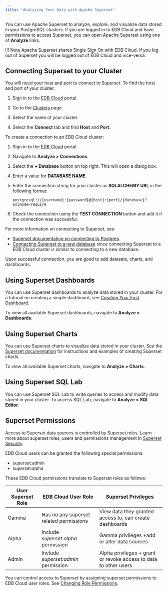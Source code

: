 ```yaml
---
title: "Analyzing Your Data with Apache Superset"
---
```

You can use Apache Superset to analyze, explore, and visualize data stored in your PostgreSQL clusters.
If you are logged in to EDB Cloud and have permissions to access Superset, you can open Apache Superset using one of **Analyze** links.

!!! Note
    Apache Superset shares Single Sign On with EDB Cloud. If you log out of Superset you will be logged out of EDB Cloud and vice-versa.


## Connecting Superset to your Cluster




You will need your host and port to connect to Superset. To find the host and port of your cluster:

1. Sign in to the [EDB Cloud](https://portal.edbcloud.com/) portal.

3. Go to the [Clusters](https://portal.edbcloud.com/clusters) page.
4. Select the name of your cluster.
5. Select the **Connect** tab and find **Host** and **Port**.


To create a connection to an EDB Cloud cluster:

1. Sign in to the [EDB Cloud](https://portal.edbcloud.com/) portal.

2. Navigate to **Analyze > Connections**.
3. Select the **+ Database** button on top right. This will open a dialog box.
4. Enter a value for **DATABASE NAME**.  
5. Enter the connection string for your cluster as **SQLALCHEMY URI**, in the following format:
  
    `postgresql://{username}:{password}@{host}:{port}/{database}?sslmode=require`
    
7. Check the connection using the **TEST CONNECTION** button and add it if the connection was successful.

For more information on connecting to Superset, see: 
- [Superset documentation on connecting to Postgres](https://superset.apache.org/docs/databases/postgres#postgres). 
- [Connecting Superset to a new database](https://superset.apache.org/docs/creating-charts-dashboards/first-dashboard#connecting-to-a-new-database) since connecting Superset to a EDB Cloud cluster is similar to connecting to a new database.

Upon successful connection, you are good to add datasets, charts, and dashboards.


## Using Superset Dashboards

You can use Superset dashboards to analyze data stored in your cluster. For a tutorial on creating a simple dashboard, see [Creating Your First Dashboard](https://superset.apache.org/docs/creating-charts-dashboards/first-dashboard).

To view all available Superset dashboards, navigate to **Analyze > Dashboards**.


## Using Superset Charts

You can use Superset charts to visualize data stored in your cluster. See the [Superset documentation](https://superset.apache.org/docs/creating-charts-dashboards/exploring-data) for instructions and examples of creating Superset charts.

To view all available Superset charts, navigate to **Analyze > Charts**.


## Using  Superset SQL Lab

You can use Superset SQL Lab to write queries to access and modify data stored in your cluster. To access SQL Lab, navigate to **Analyze > SQL Editor**.


##  Superset Permissions

Access to Superset data sources is controlled by Superset roles. Learn more about superset roles, users and permissions management in [Superset Security](https://superset.apache.org/docs/security).

EDB Cloud users can be granted the following special permissions:

* superset:admin
* superset:alpha

These EDB Cloud permissions translate to Superset roles as follows:


| User Superset Role  | EDB Cloud User Role                      | Superset Privileges                                                                    |
| --------------------| ---------------------------------------- | ----------------------------------------------------------------- |
| Gamma               | Has no any superset related permissions  |  View data they granted access to, can create dashboards          |
| Alpha               |  Include _superset:alpha_ permission     | Gamma privileges +add or alter data sources                       |
| Admin               |  Include _superset:admin_ permission     | Alpha privileges + grant or revoke access to data to other users  |


You can control access to Superset by assigning superset permissions to EDB Cloud user roles. See [Changing Role Permissions](../administering_cluster/01_portal_access/#changing-role-permissions).
